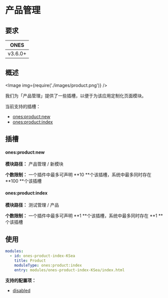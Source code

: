 # 产品管理


## 要求

| **ONES** |
| :------: |
| v3.6.0+  |

## 概述

<Image img={require('./images/product.png')} />

我们为「产品管理」提供了一些插槽，以便于为该应用定制化页面模块。

当前支持的插槽：

- [ones:product:new](#onesproductnew)
- [ones:product:index](#onesproductindex)

## 插槽

#### ones:product:new

**模块路径：** 产品管理 / 新模块

**个数限制：** 一个插件中最多可声明 **10 **个该插槽，系统中最多同时存在 **100 **个该插槽

#### ones:product:index

**模块路径：** 测试管理 / 产品

**个数限制：** 一个插件中最多可声明 **1 **个该插槽，系统中最多同时存在 **1 **个该插槽

## 使用

```yaml
modules:
  - id: ones-product-index-KSea
    title: Product
    moduleType: ones:product:index
    entry: modules/ones-product-index-KSea/index.html
```

**支持的配置项：**

- [disabled](../../../../reference/config/plugin.yaml#disabled)
